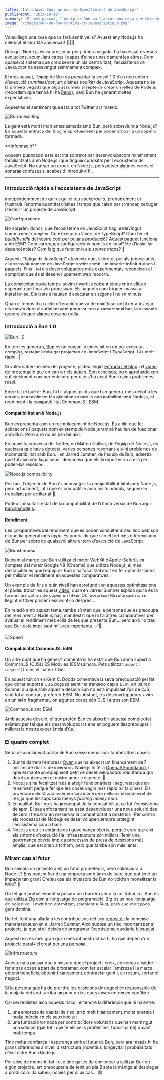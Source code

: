 ```yaml
---
title: 'Introduint Bun, un nou runtime/toolkit de JavaScript'
publishedAt: '2023-10-12'
summary: "El mes passat, l’equip de Bun va llançar una cosa que feia mesos que estava coent discretament: un nou runtime/toolkit de JavaScript. Aquesta entrada parla de quin pot ser el seu futur."
image: '/images/bun-un-nou-runtime-de-javascript/bun.png'
---
```


Voleu llegir una cosa que us farà sentir vells? Aquest any Node.js ha celebrat el seu 14è aniversari! 👵🏻🍻

Des que Node.js es va presentar per primera vegada, ha travessat diverses evolucions, acumulant capes i capes d’eines unes damunt les altres. Com qualsevol sistema que creix sense un pla centralitzat, l’ecosistema de JavaScript ha esdevingut summament complex.

El mes passat, l’equip de Bun va presentar la versió 1.0 d’un nou entorn d’execució (*runtime*)/conjunt d’eines (*toolkit)* de JavaScript. Aquesta no és la primera vegada que algú assumeix el repte de crear un relleu de Node.js (recordem que també hi ha [Deno](https://deno.com/)), però Bun ha generat moltes expectatives.

Aquest és el sentiment que està a tot Twitter ara mateix:

<Image
  alt="Bun is exciting"
  src="/images/bun-un-nou-runtime-de-javascript/bun-is-exciting.png"
  width={550}
  height={620}
/>

La gent està molt i molt entusiasmada amb Bun, però sobreviurà a Node.js? En aquesta entrada del blog hi aprofundirem per poder arribar a una opinió formada.

<Callout emoji="ℹ️">
  **Informació**

  Aquesta publicació està escrita sobretot per desenvolupadors mínimament familiaritzats amb Node.js i que tinguin curiositat per l’ecosistema de JavaScript. No cal ser un expert en Node.js, però potser algunes coses et sonaran confuses si acabes d'introduir-t'hi.
</Callout>

---

### Introducció ràpida a l'ecosistema de JavaScript

Independentment de quin sigui el teu *background*, probablement et frustrarà l’enorme quantitat d’eines i temps que calen per arrancar, debugar i testejar un projecte de JavaScript.

<Image
  alt="Configurations"
  src="/images/bun-un-nou-runtime-de-javascript/configs.png"
  width={550}
  height={620}
/>

No sorprèn, doncs, que l’ecosistema de JavaScript hagi esdevingut summament complex. Com executeu fitxers de TypeScript? Com feu el *build/bundle* del vostre codi per pujar a producció? Aquest paquet funciona amb ESM? Com carregueu configuracions només en local? He d’instal·lar dependències? Com faig que funcionin els *source maps*? 🤯

Aquesta “fatiga de JavaScript” afavoreix que, sobretot per als principiants, el desenvolupament de JavaScript sovint sembli un laberint infinit d’eines i paquets. Fins i tot els desenvolupadors més experimentats reconeixen el complicat que és el desenvolupament web modern.

La complexitat costa temps, sovint invertit acoblant eines entre elles o esperant que finalitzin processos. Els paquets npm triguen massa a instal·lar-se. Els tests s’haurien d’executar en segons i no en minuts.

Quan el temps d’un cicle d’iteració que va de modificar un fitxer a testejar els canvis dura el suficient com per anar-te’n a esmorzar al bar, la sensació general és que alguna cosa no rutlla.

### Introducció a Bun 1.0

<Image
  alt="Bun 1.0"
  src="/images/bun-un-nou-runtime-de-javascript/bun.png"
  width={550}
  height={620}
/>

En termes generals, [Bun](https://bun.sh/) és un conjunt d’eines <GradientText from="from-pink-500" via="via-rose-100" to="to-rose-100">tot en un</GradientText> per executar, compilar, testejar i debugar projectes de JavaScript i TypeScript. I és molt ràpid. 🚀

Si voleu saber-ne més del projecte, podeu llegir l’[entrada del blog](https://bun.sh/blog/bun-v1.0) i el [vídeo de presentació](https://www.youtube.com/watch?v=BsnCpESUEqM) que en van fer els autors. Són concisos, però aprofundeixen suficientment com per entendre per què s’ha creat Bun i quins problemes resol.

Entre tot el què és Bun, hi ha alguns punts que han generat més debat a les xarxes, especialment les qüestions sobre la compatibilitat amb Node.js, el rendiment i la compatibilitat CommonJS i ESM.

#### Compatibilitat amb Node.js

Bun es presenta com un reemplaçament de Node.js. És a dir, que les aplicacions i paquets npm existents de Node.js també haurien de funcionar amb Bun. Però això no és ben bé així.

En aquesta conversa de Twitter, en Matteo Collina, de l’equip de Node.js, es queixava que havia detectat varies persones reportant-els-hi problemes de incompatibilitat amb Bun. I en Jarred Sumner, de l'equip de Bun, admetia que tot això són *bugs* seus i demanava que els hi reportessin a ells per poder-los resoldre.

<Image
  alt="Node.js compatibility"
  src="/images/bun-un-nou-runtime-de-javascript/node-compatibility.png"
  width={550}
  height={620}
/>

Per tant, l’objectiu de Bun és aconseguir la compatibilitat total amb Node.js, però actualment, tot i que és compatible amb molts mòduls, segueixen treballant per arribar al 💯. 

Podeu consultar l’estat de la compatibilitat de l’última versió de Bun aquí: [bun.sh/nodejs](http://bun.sh/nodejs).

#### Rendiment

Les comparatives del rendiment que es poden consultar al seu lloc web són el que ha generat més *hype*. Es podria dir que són el tret més diferenciador de Bun per sobre de qualsevol altre entorn d’execució de JavaScript.

<Image
  alt="Benchmarks"
  src="/images/bun-un-nou-runtime-de-javascript/benchmarks.png"
  width={795}
  height={620}
/>

Deixant al marge que Bun utilitza el motor WebKit d’Apple (Safari), en comptes del motor Google V8 (Chrome) que utilitza Node.js, el més destacable és que l’equip de Bun s’ha focalitzat molt en fer optimitzacions per millorar el rendiment en aquestes comparatives.

Un exemple de fins a quin nivell han aprofundit en aquestes optimitzacions el podeu trobar en aquest [vídeo](https://www.youtube.com/watch?v=eF48Ar-JjT8), quan en Jarred Sumner explica quina és la forma més òptima de copiar un fitxer. Oh, sorpresa! Resulta que no és llegint el fitxer primer i escrivint-lo després…

En relació amb aquest tema, també s’entén que la persona que es preocupa del rendiment a Node.js hagi manifestat que hi ha altres comparatives per avaluar el rendiment més enllà de les que presenta Bun… però això no treu que Bun està impulsant millores importants. 🪄💫

<Image
  alt="Speed"
  src="/images/bun-un-nou-runtime-de-javascript/speed.png"
  width={550}
  height={620}
/>

#### Compatibilitat CommonJS i ESM 

Un altre punt que ha generat comentaris ha estat que Bun dona suport a CommonJS (CJS) i ES Modules (ESM) alhora. Pots utilitzar `import` i `require()` dins el mateix fitxer.

En aquest tuit on en Kent C. Dodds comentava la seva preocupació pel fet que donar suport a CJS pogués alentir la transició cap a ESM, en Jarred Sumner diu que amb aquesta desició Bun no està impulsant l’ús de CJS, sinó tot al contrari, prefereix ESM. No obstant, els desenvolupadors vivim en un món fragmentat, on algunes coses són CJS i altres són ESM.

<Image
  alt="CommonJs and ESM"
  src="/images/bun-un-nou-runtime-de-javascript/commonjs.png"
  width={550}
  height={620}
/>

Amb aquesta desició, el què pretén Bun és absorbir aquesta complexitat existent per tal que els desenvolupadors ens en poguem despreocupar i millorar la nostra experiència d’ús.

### El quadre complet 

Seria desconsiderat parlar de Bun sense mencionar també altres coses:

1. Bun té darrera l’empresa [Oven](https://oven.sh/) que ha aixecat un finançament de 7 milions de dòlars de inversors. Node.js hi té la [OpenJS Foundation](https://openjsf.org/), i npm el manté un equip molt petit de desenvolupadors voluntaris a qui des d’aquí enviem el nostre amor i respecte. 💖
2. Node.js s’ha focalitzat més a afegir funcionalitats i seguretat que en rendiment perquè fer que les coses vagin més ràpid no fa diners. Els proveïdors del Cloud no tenen cap interès en millorar el rendiment de res, ja que els suposaria menys <GradientText from="from-green-500" via="via-emerald-100" to="to-green-100">*fucking money man*</GradientText>.
3. En realitat, Bun no s’ha preocupat de la compatibilitat de tot l’ecosistema de npm. El seu enfocament ha estat desenvolupar una nova solució des de zero i treballar en preservar la compatibilitat a posteriori. Per contra, els processos de Node.js es desenvolupen sempre protegint l’ecosistema com a base.
4. Node.js creu en estàndards i governança oberts, perquè creu que així els entorns d’execució i la infraestructura són millors. Tenir una governança oberta implica processos de presa de desicions més amplis, que escolten a tothom, però que també són més lents.

### Mirant cap al futur 

Bun sembla un projecte amb un futur prometedor, però sobreviurà a Node.js? Ens podem fiar d’una empresa amb ànim de lucre que pot tenir un impacte tan gran? Creieu que els inversors de Bun no voldran monetitzar la idea? 🤔

Un fet que probablement suposarà una barrera per a la contribució a Bun és que utilitza [Zig](https://ziglang.org/) com a llenguatge de programació. Zig és un nou llenguatge de baix nivell i molt ben optimitzat, semblant a Rust, però que molt poca gent domina.

De fet, fent una ullada a les contribucions del seu [repositori](https://github.com/oven-sh/bun/graphs/contributors) la immensa majoria recauen en el Jarred Sumner. Això suposa un risc important per al projecte, ja que si ell deixés de programar l’ecosistema quedaria bloquejat.

Aquest risc és més gran quan més infraestructura hi ha que depèn d’un projecte paral•lel creat per una persona.

<Image
  alt="Infrastructure"
  src="/images/bun-un-nou-runtime-de-javascript/modern-infrastructure.png"
  width={550}
  height={620}
/>

Acostuma a passar que a mesura que el projecte creix, comença a caldre fer altres coses a part de programar, com fer escalar l’empresa i la marca, obtenir beneficis, obtenir finançament, contractar gent i, en resum, portar el negoci.

Si la persona que ha de prendre les desicions de negoci és responsable de la majoria del codi, arriba un punt on les dues coses entren en conflicte.

Cal ser realistes amb aquests riscs i entendre la diferència que hi ha entre:

1. una empresa de capital de risc, amb molt finançament, molta energia i molta inèrcia en els seus inicis; i
2. una fundació formada per contribuïdors voluntaris que han mantingut una solució (que tot i que té els seus problemes, funciona bé) durant molt temps.

Tinc molta confiança i esperança amb el futur de Bun, però ara mateix hi ha grans diferències a nivell d'estructura, incentius, longevitat i probabilitats d’èxit entre Bun i Node.js.

Per això, de moment, tot i que tinc ganes de començar a utilitzar Bun en algún projecte, em preocuparia de tenir un pla B sota la màniga al desplegar a producció. Ja sabeu, només per si un cas… 😄